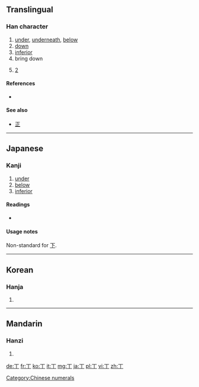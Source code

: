 {{also|下}}<!-- may be replaced by zh-forms -->
==Translingual==

===Han character===
{{Han char|rn=1|rad=一|as=01|sn=2|four=|canj=一中 (ML), X一中 (XML)}}

# [[under]], [[underneath]], [[below]]
# [[down]]
# [[inferior]]
# bring down
# {{context|tally marks}} [[2]]

====References====
* {{Han ref|kx=0076.020|dkj=00008|dj=0137.030|hdz=10002.040|uh=4E05|ud=19973}}

====See also====
* [[正]] {{context|tally marks}}

[[Category:Chinese numerals]]

----

==Japanese==

===Kanji===
{{ja-kanji|grade=uc|rs=一01}}

# [[under]]
# [[below]]
# [[inferior]]

====Readings====
* {{ja-readings|on=[[か]] (ka), [[げ]] (ge)|kun=[[しも]] (shimo), [[した]] (shita), [[もと]] (moto)}}

====Usage notes====
Non-standard for [[下]].

----

==Korean==

===Hanja===
{{ko-hanja|hangeul=하|rv=ha|mr=ha}}

# {{defn|lang=ko|sort=一01}}

----

==Mandarin==

===Hanzi===
{{cmn-hanzi|pin=[[wàn]] ([[wan4]]), [[xià]] ([[xia4]])|wg=wan<sup>4</sup>, hsia<sup>4</sup>}}

# {{defn|lang=cmn|sort=一01}}

[[de:丅]]
[[fr:丅]]
[[ko:丅]]
[[it:丅]]
[[mg:丅]]
[[ja:丅]]
[[pl:丅]]
[[vi:丅]]
[[zh:丅]]